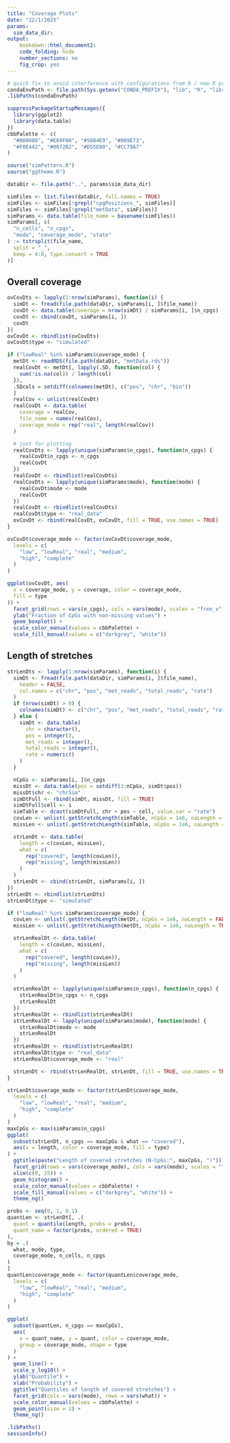 ```yaml
---
title: "Coverage Plots"
date: "22/1/2025"
params: 
  sim_data_dir: 
output:
    bookdown::html_document2:
    code_folding: hide
    number_sections: no
    fig_crop: yes
---
```


```r
# quick fix to avoid interference with configurations from R / new R process creating upon render
condaEnvPath <- file.path(Sys.getenv("CONDA_PREFIX"), "lib", "R", "library")
.libPaths(condaEnvPath)

suppressPackageStartupMessages({
  library(ggplot2)
  library(data.table)
})
cbbPalette <- c(
  "#000000", "#E69F00", "#56B4E9", "#009E73",
  "#F0E442", "#0072B2", "#D55E00", "#CC79A7"
)

source("simPattern.R")
source("ggtheme.R")
```

```r
dataDir <- file.path("..", params$sim_data_dir)

simFiles <- list.files(dataDir, full.names = TRUE)
simFiles <- simFiles[!grepl("cpgPositions_", simFiles)]
simFiles <- simFiles[!grepl("metData", simFiles)]
simParams <- data.table(file_name = basename(simFiles))
simParams[, c(
  "n_cells", "n_cpgs",
  "mode", "coverage_mode", "state"
) := tstrsplit(file_name,
  split = "_",
  keep = 4:8, type.convert = TRUE
)]
```

## Overall coverage

```r
ovCovDts <- lapply(1:nrow(simParams), function(i) {
  simDt <- fread(file.path(dataDir, simParams[i, ]$file_name))
  covDt <- data.table(coverage = nrow(simDt) / simParams[i, ]$n_cpgs)
  covDt <- cbind(covDt, simParams[i, ])
  covDt
})
ovCovDt <- rbindlist(ovCovDts)
ovCovDt$type <- "simulated"

if ("lowReal" %in% simParams$coverage_mode) {
  metDt <- readRDS(file.path(dataDir, "metData.rds"))
  realCovDt <- metDt[, lapply(.SD, function(col) {
    sum(!is.na(col)) / length(col)
  }),
  .SDcols = setdiff(colnames(metDt), c("pos", "chr", "bin"))
  ]
  realCov <- unlist(realCovDt)
  realCovDt <- data.table(
    coverage = realCov,
    file_name = names(realCov),
    coverage_mode = rep("real", length(realCov))
  )

  # just for plotting
  realCovDts <- lapply(unique(simParams$n_cpgs), function(n_cpgs) {
    realCovDt$n_cpgs <- n_cpgs
    realCovDt
  })
  realCovDt <- rbindlist(realCovDts)
  realCovDts <- lapply(unique(simParams$mode), function(mode) {
    realCovDt$mode <- mode
    realCovDt
  })
  realCovDt <- rbindlist(realCovDts)
  realCovDt$type <- "real_data"
  ovCovDt <- rbind(realCovDt, ovCovDt, fill = TRUE, use.names = TRUE)
}

ovCovDt$coverage_mode <- factor(ovCovDt$coverage_mode,
  levels = c(
    "low", "lowReal", "real", "medium",
    "high", "complete"
  )
)

ggplot(ovCovDt, aes(
  x = coverage_mode, y = coverage, color = coverage_mode,
  fill = type
)) +
  facet_grid(rows = vars(n_cpgs), cols = vars(mode), scales = "free_x") +
  ylab("Fraction of CpGs with non-missing values") +
  geom_boxplot() +
  scale_color_manual(values = cbbPalette) +
  scale_fill_manual(values = c("darkgrey", "white"))
```

## Length of stretches

```r
strLenDts <- lapply(1:nrow(simParams), function(i) {
  simDt <- fread(file.path(dataDir, simParams[i, ]$file_name),
    header = FALSE,
    col.names = c("chr", "pos", "met_reads", "total_reads", "rate")
  )
  if (nrow(simDt) > 0) {
    colnames(simDt) <- c("chr", "pos", "met_reads", "total_reads", "rate")
  } else {
    simDt <- data.table(
      chr = character(),
      pos = integer(),
      met_reads = integer(),
      total_reads = integer(),
      rate = numeric()
    )
  }

  nCpGs <- simParams[i, ]$n_cpgs
  missDt <- data.table(pos = setdiff(1:nCpGs, simDt$pos))
  missDt$chr <- "chrSim"
  simDtFull <- rbind(simDt, missDt, fill = TRUE)
  simDtFull$cell <- i
  simTable <- dcast(simDtFull, chr + pos ~ cell, value.var = "rate")
  covLen <- unlist(.getStretchLength(simTable, nCpGs = 1e6, naLength = FALSE))
  missLen <- unlist(.getStretchLength(simTable, nCpGs = 1e6, naLength = TRUE))

  strLenDt <- data.table(
    length = c(covLen, missLen),
    what = c(
      rep("covered", length(covLen)),
      rep("missing", length(missLen))
    )
  )
  strLenDt <- cbind(strLenDt, simParams[i, ])
})
strLenDt <- rbindlist(strLenDts)
strLenDt$type <- "simulated"

if ("lowReal" %in% simParams$coverage_mode) {
  covLen <- unlist(.getStretchLength(metDt, nCpGs = 1e6, naLength = FALSE))
  missLen <- unlist(.getStretchLength(metDt, nCpGs = 1e6, naLength = TRUE))

  strLenRealDt <- data.table(
    length = c(covLen, missLen),
    what = c(
      rep("covered", length(covLen)),
      rep("missing", length(missLen))
    )
  )

  strLenRealDt <- lapply(unique(simParams$n_cpgs), function(n_cpgs) {
    strLenRealDt$n_cpgs <- n_cpgs
    strLenRealDt
  })
  strLenRealDt <- rbindlist(strLenRealDt)
  strLenRealDt <- lapply(unique(simParams$mode), function(mode) {
    strLenRealDt$mode <- mode
    strLenRealDt
  })
  strLenRealDt <- rbindlist(strLenRealDt)
  strLenRealDt$type <- "real_data"
  strLenRealDt$coverage_mode <- "real"

  strLenDt <- rbind(strLenRealDt, strLenDt, fill = TRUE, use.names = TRUE)
}

strLenDt$coverage_mode <- factor(strLenDt$coverage_mode,
  levels = c(
    "low", "lowReal", "real", "medium",
    "high", "complete"
  )
)
maxCpGs <- max(simParams$n_cpgs)
ggplot(
  subset(strLenDt, n_cpgs == maxCpGs & what == "covered"),
  aes(x = length, color = coverage_mode, fill = type)
) +
  ggtitle(paste("Length of covered stretches (N-CpGs:", maxCpGs, ")")) +
  facet_grid(rows = vars(coverage_mode), cols = vars(mode), scales = "free") +
  xlim(c(0, 25)) +
  geom_histogram() +
  scale_color_manual(values = cbbPalette) +
  scale_fill_manual(values = c("darkgrey", "white")) +
  theme_ng()
```

```r
probs <- seq(0, 1, 0.1)
quantLen <- strLenDt[, .(
  quant = quantile(length, probs = probs),
  quant_name = factor(probs, ordered = TRUE)
),
by = .(
  what, mode, type,
  coverage_mode, n_cells, n_cpgs
)
]
quantLen$coverage_mode <- factor(quantLen$coverage_mode,
  levels = c(
    "low", "lowReal", "real", "medium",
    "high", "complete"
  )
)

ggplot(
  subset(quantLen, n_cpgs == maxCpGs),
  aes(
    x = quant_name, y = quant, color = coverage_mode,
    group = coverage_mode, shape = type
  )
) +
  geom_line() +
  scale_y_log10() +
  ylab("Quantile") +
  xlab("Probability") +
  ggtitle("Quantiles of length of covered stretches") +
  facet_grid(cols = vars(mode), rows = vars(what)) +
  scale_color_manual(values = cbbPalette) +
  geom_point(size = 2) +
  theme_ng()
```

```r
.libPaths()
sessionInfo()
```
